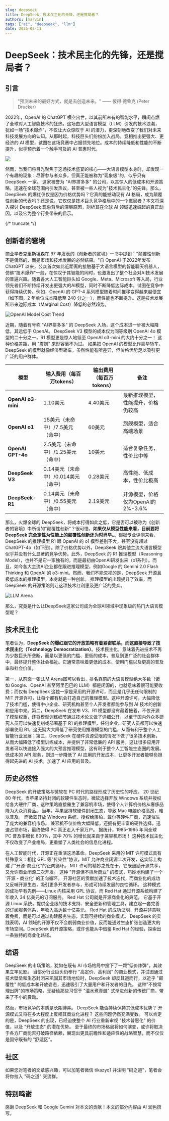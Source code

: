 ```yaml
---
slug: deepseek
title: DeepSeek：技术民主化的先锋，还是搅局者？
authors: [marvin]
tags: ["ai", "deepseek", "llm"]
date: 2025-02-11
---
```


# DeepSeek：技术民主化的先锋，还是搅局者？

## 引言

> "预测未来的最好方式，就是去创造未来。" —— 彼得·德鲁克 (Peter Drucker) 

2022年，OpenAI 的 ChatGPT 横空出世，以其前所未有的智能水平，瞬间点燃了全球对人工智能技术的狂热。这场由大型语言模型（LLM）引发的技术浪潮，犹如一场"技术爆炸"，不仅让大众惊叹于 AI 的潜力，更深刻地改变了我们对未来科技发展方向的认知。从那时起，科技巨头们纷纷加入战局，竞相推出更强大、更经济的 AI 模型，试图在这场竞赛中占据领先地位。成本的持续降低和性能的不断提升，似乎预示着一个触手可及的 AI 普惠时代。

![](https://codao.crawlab.cn/mweb/17392849565872.jpg)

然而，当我们将目光聚焦于这场技术盛宴的核心——大语言模型本身时，却发现一个有趣的现象：尽管参与者众多，但真正能被称为"现象级"的，似乎只有 DeepSeek 一家。 这家被誉为 "AI界拼多多" 的公司，以其惊人的低成本和开源策略，迅速在全球范围内引发热议，甚至被一些人视为"技术民主化"的先锋。那么，DeepSeek 的爆红仅仅是因为价格优势吗？它真的能撼动现有 AI 格局，成为颠覆性创新的代表吗？还是说，它仅仅是技术巨头竞争格局中的一个搅局者？本文将深入探讨 DeepSeek 现象背后的深层原因，剖析其在全球 AI 领域迅速崛起的真正动因，以及它为整个行业带来的启示。

{/* truncate */}

## 创新者的窘境

商业学者克里斯坦森在 97 年发表的《创新者的窘境》一书中提到："颠覆性创新不是偶然的，而是市场和技术发展的必然结果。"自 OpenAI 于2022年发布 ChatGPT 以来，公众首次如此近距离的接触基于大语言模型的智能聊天机器人，仿佛"技术爆炸"一般，在惊叹于其智能的同时，也激发出了整个社会对AI技术发展的普遍兴趣。随着各大人工智能巨头如 Google、Meta、Microsoft 等入局，行业领先者们不断持续开发出更强大的AI模型，同时不断降低边际成本，试图在竞争中获得持续优势。例如，OpenAI 的 GPT-4 系列模型随着时间推移变得越来越便宜（如下图，2 年单位成本降低至 240 分之一），而性能也不断提升。这是技术发展所带来边际成本（Marginal Cost）降低的必然趋势。

![OpenAI Model Cost Trend](https://codao.crawlab.cn/mweb/17391952484972.jpg)

近期，随着有号称 "AI界拼多多" 的 DeepSeek 入场，这个成本进一步被大幅降低，其远低于 OpenAI。 DeepSeek V3 模型的成本仅为同等级别 OpenAI 4o 模型的二十分之一，R1 模型更是惊人地低至 OpenAI o3-mini 的大约十分之一！  这种价格差距，用 "震撼" 来形容毫不为过。  如果把 OpenAI 的模型比作豪华轿车，DeepSeek 的模型就像经济型轿车，虽然性能有所差异，但价格优势足以吸引更广泛的用户群体。

| 模型               | 输入费用（每百万tokens） | 输出费用（每百万tokens） | 备注                                   |
|--------------------|--------------------------|--------------------------|----------------------------------------|
| **OpenAI o3-mini** | 1.10美元                 | 4.40美元                 | 最新推理模型，性能提升，价格仍较高     |
| **OpenAI o1**      | 15美元（未命中）/7.5美元（命中） | 60美元                 | 旗舰模型，适合高端场景                 |
| **OpenAI GPT-4o**  | 2.5美元（未命中）/1.25美元（命中） | 10美元                 | 适合复杂任务，性价比中等               |
| **DeepSeek V3**    | 0.14美元（未命中）/0.014美元（命中） | 0.28美元               | 高性能、低成本，性价比极高             |
| **DeepSeek-R1**    | 0.14美元（未命中）/0.55美元（命中） | 2.19美元               | 开源模型，价格仅为OpenAI的2%-3.6%      |

那么，火爆全球的 DeepSeek，将成本打得如此之低，它是否可以被称为《创新者的窘境》中所谓的"颠覆性创新"？很可惜，**如果仅从模型性能来看，目前要将 DeepSeek 完全定性为性能上的颠覆性创新还为时尚早。**。根据专业评测来看，DeepSeek 的推理模型 R1 跟 OpenAI 的 o1 模型差别不大，甚至没有超过 ChatGPT-4o（如下图）。除了价格优势以外，DeepSeek 跟其他主流大语言模型似乎并没有什么显著的竞争优势。此外，DeepSeek 的 R1 推理模型（Reasoning Model），也并不是它一家独有的，而是最初由OpenAI研发出来（o1系列）。而且，如今各大主流AI企业都在跟进推理模型，例如Google 的 Gemini 2.0 Flash Thinking 和 OpenAI 的 o3-mini。然而，我们不能忽视的是，DeepSeek 开源且极低成本的推理模型，本身就是一种创新。  推理模型的出现提升了效率，而 DeepSeek 的开源策略则让这项技术红利惠及更广泛的受众。

![LLM Arena](https://codao.crawlab.cn/mweb/17392806562143.jpg)

那么，究竟是什么让DeepSeek这家公司成为全球AI领域中现象级的热门大语言模型呢？

## 技术民主化

笔者认为，**DeepSeek 的爆红跟它的开放策略有着紧密联系，而这直接导致了技术民主化（Technology Democratization）**。技术民主化，意味着先进技术不再为少数巨头所垄断，而是以更低的门槛、更低的成本，普及到更广泛的社会群体中，最终提升整体社会福祉。它通常意味着更低的成本、使用门槛以及更高的普及率和社会价值。

第一，从前面一张LLM Arena图可以看出，排名靠前的大语言模型绝大多数（诸如 Google、OpenAI 甚至阿里巴巴的 LLM）都是闭源的，也就意味着很可能要收费；而仅有 DeepSeek 这独一家是采用的开源许可，而且是几乎无任何限制的 MIT 开源许可，让每个都有机会打造自己的推理模型。这种开源许可，大幅降低了技术门槛，使得中小企业、研究机构甚至个人开发者都能参与到 AI 技术的创新和应用中来。第二，DeepSeek 在发布 V3、R1 模型都没有藏着掖着，不仅开源了模型权重，还将模型训练细节通过技术论文做了详细公开，以至于国内外众多研究人员可以快速复刻或部署基于 R1 的推理模型，任何企业、研究人员都可以快速部署使用 R1，这无疑大大降低了研究使用推理模型的门槛，从而有利于整个人工智能行业发展；第三，DeepSeek 在硬件资源受限的情况下做了很多技术创新，从而大幅降低了模型训练成本，并提供了非常低廉的 API 服务，这让很多应用开发者可以快速接入强大的大预言推理模型，这有利于整个人工智能生态圈的发展。低成本的 API 服务，则进一步降低了 AI 应用的开发成本，让更多开发者能够负担得起先进的 AI 技术，加速了 AI 应用的普及。

## 历史必然性

DeepSeek 的开放策略与微软在 PC 时代的路径形成了历史性的呼应。 20 世纪 80 年代，当苹果坚持封闭的软硬件生态时，微软选择开放 Windows 系统并授权给各大硬件厂商，这种策略直接催生了兼容机市场，使得个人计算机价格从奢侈品降为大众消费品。 当年，苹果坚持软硬件封闭生态，导致 Mac 电脑价格高昂，难以普及。 而微软开放 Windows 系统，授权给康柏、戴尔等硬件厂商，迅速催生了庞大的兼容机市场。  兼容机不仅价格大幅降低，还拥有更丰富的硬件选择，迅速占领市场，最终使得 PC 真正走入千家万户。  据统计，1985-1995 年间全球 PC 普及率增长 800%，其中 70% 的增长就来自于兼容机市场！ 这种技术民主化不仅改变了产业格局，更重塑了人类社会的信息化进程。

在人工智能时代，开源正在重演这场革命。DeepSeek 采用的 MIT 许可模式具有特殊意义：相比 GPL 等"传染性"协议，MIT 允许商业闭源二次开发，这实际上构建了"开源-商业化"的正向循环。 MIT 许可的精妙之处在于，它既鼓励开源共享，又允许商业闭源二次开发。  这种 "开源但不排斥商业" 的模式，巧妙地构建了一个 '开源 - 商业化' 的正向循环。 开源社区的贡献加速了技术迭代，而商业化的成功又反哺开源生态，吸引更多开发者参与，形成可持续发展的良性循环。 这种模式的成功早有先例——Linux 内核采用 GPL 协议，而 Red Hat 通过开源系统构建了年收入 34 亿美元的订阅服务。 Red Hat 公司就是开源商业化的典范。  它基于开源 Linux 系统，提供企业级的技术支持、安全更新和管理工具，建立起一套完善的订阅服务体系，年收入高达数十亿美元。  Red Hat 的成功证明，开源并非意味着免费，而是可以通过构建服务生态，实现可持续的商业模式。  DeepSeek 的实践表明，AI 领域的开源不仅不会削弱商业价值，反而能通过生态扩张创造更大的市场空间。DeepSeek 的开源策略，或许也能从中借鉴 Red Hat 的经验，探索出一条独特的商业化路径。

## 结语

DeepSeek 的市场策略，犹如在既有 AI 市场格局中投下了一颗"低价炸弹"，其效果立竿见影。  当部分行业巨头仍奉行 "高定价、高利润" 的商业模式，并试图通过技术壁垒和生态封闭来巩固其市场地位时，DeepSeek  却反其道而行，以近乎 "颠覆性" 的低成本和开放姿态，迅速吸引了大量用户和开发者的目光。  这种"不按常理出牌"的市场策略，无疑给那些习惯于 "温水煮青蛙" 式渐进创新的传统厂商，带来了不小的震动。

然而，市场竞争的本质是长期博弈。  DeepSeek  能否持续保持其低成本优势？  开源模式又将在多大程度上反哺其商业化进程？  这些问题仍然充满变数。  可以肯定的是，DeepSeek  的出现，已经迫使整个 AI  行业重新审视 "技术普惠化" 的价值，以及 "开放生态"  的潜在优势。  至于最终的市场格局将如何演变，或许将取决于各方厂商能否打破路径依赖，展现出更具前瞻性和适应性的战略智慧，而不仅仅是固守既有的 "舒适区"。

## 社区

如果您对笔者的文章感兴趣，可以加笔者微信 tikazyq1 并注明 "码之道"，笔者会将你拉入 "码之道" 交流群。

## 特别鸣谢

感谢 DeepSeek 和 Google Gemini 对本文的贡献！本文的部分内容由 AI 润色撰写。